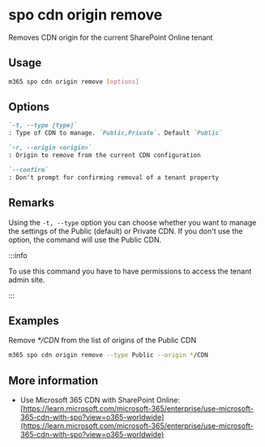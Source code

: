 
# spo cdn origin remove

Removes CDN origin for the current SharePoint Online tenant

## Usage

```sh
m365 spo cdn origin remove [options]
```

## Options

```md defintion-list
`-t, --type [type]`
: Type of CDN to manage. `Public,Private`. Default `Public`

`-r, --origin <origin>`
: Origin to remove from the current CDN configuration

`--confirm`
: Don't prompt for confirming removal of a tenant property
```

<Global />

## Remarks

Using the `-t, --type` option you can choose whether you want to manage the settings of the Public (default) or Private CDN. If you don't use the option, the command will use the Public CDN.

:::info

To use this command you have to have permissions to access the tenant admin site.

:::
    
## Examples

Remove _*/CDN_ from the list of origins of the Public CDN

```sh
m365 spo cdn origin remove --type Public --origin */CDN
```

## More information

- Use Microsoft 365 CDN with SharePoint Online: [https://learn.microsoft.com/microsoft-365/enterprise/use-microsoft-365-cdn-with-spo?view=o365-worldwide](https://learn.microsoft.com/microsoft-365/enterprise/use-microsoft-365-cdn-with-spo?view=o365-worldwide)
